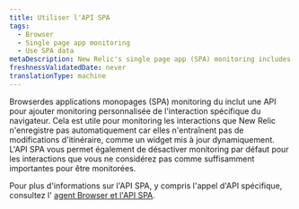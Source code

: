 ```yaml
---
title: Utiliser l'API SPA
tags:
  - Browser
  - Single page app monitoring
  - Use SPA data
metaDescription: New Relic's single page app (SPA) monitoring includes an API to add custom monitoring of specific browser interactions.
freshnessValidatedDate: never
translationType: machine
---
```


Browserdes applications monopages (SPA) monitoring du inclut une API pour ajouter monitoring personnalisée de l&apos;interaction spécifique du navigateur. Cela est utile pour monitoring les interactions que New Relic n&apos;enregistre pas automatiquement car elles n&apos;entraînent pas de modifications d&apos;itinéraire, comme un widget mis à jour dynamiquement. L&apos;API SPA vous permet également de désactiver monitoring par défaut pour les interactions que vous ne considérez pas comme suffisamment importantes pour être monitorées.

Pour plus d&apos;informations sur l&apos;API SPA, y compris l&apos;appel d&apos;API spécifique, consultez l&apos; [agent Browser et l&apos;API SPA](/docs/browser/new-relic-browser/guides/guide-using-browser-spa-apis/).